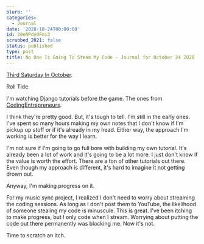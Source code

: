 ```yaml
---
blurb: ''
categories:
  - Journal
date: '2020-10-24T00:00:00'
id: 20eNPdyOFmi3
scrubbed_2021: false
status: published
type: post
title: No One Is Going To Steam My Code - Journal for October 24 2020
---
```


[Third Saturday In October](https://en.wikipedia.org/wiki/Third_Saturday_in_October).

Roll Tide. 

I'm watching Django tutorials before the game. The ones from [CodingEntrepreneurs](https://www.youtube.com/channel/UCWEHue8kksIaktO8KTTN_zg). 

I think they're pretty good. But, it's tough  to tell. I'm still in the early ones. I've spent so many hours making my own notes that I don't know if I'm pickup up stuff or if it's already in my head. Either way, the approach I'm working is better for the way I learn. 

I'm not sure if I'm going to go full bore with building my own tutorial. It's already been a lot of work and it's going to be a lot more. I just don't know if the value is worth the effort. There are a ton of other tutorials out there. Even though my approach is different, it's hard to imagine it not getting drown out.

Anyway, I'm making progress on it. 

For my music sync project, I realized I don't need to worry about streaming the coding sessions. As long as I don't post them to YouTube, the likelihood of someone stealing my code is minuscule. This is great. I've been itching to make progress, but I only code when I stream. Worrying about putting the code out there permanently was blocking me. Now it's not.

Time to scratch an itch.
